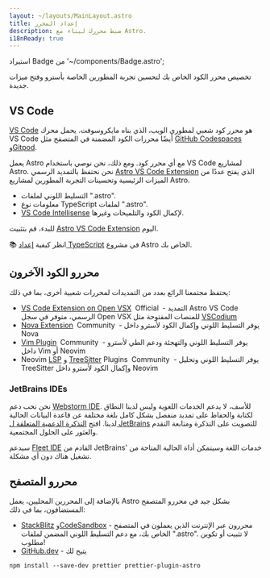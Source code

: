 ```yaml
---
layout: ~/layouts/MainLayout.astro
title: إعداد المحرر
description: ضبط محررك لبناء مع Astro.
i18nReady: true
---
```

استيراد Badge من '~/components/Badge.astro';

تخصيص محرر الكود الخاص بك لتحسين تجربة المطورين الخاصة بأسترو وفتح ميزات جديدة.

## VS Code

[VS Code](https://code.visualstudio.com/) هو محرر كود شعبي لمطوري الويب، الذي بناه مايكروسوفت. يحمل محرك VS Code أيضًا محررات الكود المضمنة في المتصفح مثل [GitHub Codespaces](https://github.com/features/codespaces) و[Gitpod](https://gitpod.io/).

يعمل Astro مع أي محرر كود. ومع ذلك، نحن نوصي باستخدام VS Code لمشاريع Astro. نحن نحتفظ بالتمديد الرسمي [Astro VS Code Extension](https://marketplace.visualstudio.com/items?itemName=astro-build.astro-vscode) الذي يفتح عددًا من الميزات الرئيسية وتحسينات التجربة المطورين لمشاريع Astro.

- التسليط اللوني لملفات ".astro".
- معلومات نوع TypeScript لملفات ".astro".
- [VS Code Intellisense](https://code.visualstudio.com/docs/editor/intellisense) لإكمال الكود والتلميحات وغيرها.

للبدء، قم بتثبيت [Astro VS Code Extension](https://marketplace.visualstudio.com/items?itemName=astro-build.astro-vscode) اليوم.

📚 انظر كيفية [إعداد TypeScript](/en/guides/typescript/) في مشروع Astro الخاص بك.

## محررو الكود الآخرون

يحتفظ مجتمعنا الرائع بعدد من التمديدات لمحررات شعبية أخرى، بما في ذلك:

- [VS Code Extension on Open VSX](https://open-vsx.org/extension/astro-build/astro-vscode) <span style="margin: 0.25em;"><Badge variant="accent">Official</Badge></span> - التمديد Astro VS Code الرسمي، متوفر في سجل Open VSX للمنصات المفتوحة مثل [VSCodium](https://vscodium.com/)
- [Nova Extension](https://extensions.panic.com/extensions/sciencefidelity/sciencefidelity.astro/) <span style="margin: 0.25em;"><Badge variant="neutral">Community</Badge></span> - يوفر التسليط اللوني وإكمال الكود لأسترو داخل Nova
- [Vim Plugin](https://github.com/wuelnerdotexe/vim-astro) <span style="margin: 0.25em;"><Badge variant="neutral">Community</Badge></span> - يوفر التسليط اللوني والتهجئة ودعم الطي لأسترو داخل Vim أو Neovim
- Neovim [LSP](https://github.com/neovim/nvim-lspconfig/blob/master/doc/server_configurations.md#astro) و [TreeSitter](https://github.com/virchau13/tree-sitter-astro) Plugins <span style="margin: 0.25em;"><Badge variant="neutral">Community</Badge></span> - يوفر التسليط اللوني وتحليل TreeSitter وإكمال الكود لأسترو داخل Neovim

### JetBrains IDEs

نحن نحب دعم [Webstorm IDE](https://www.jetbrains.com/webstorm/). للأسف، لا يدعم الخدمات اللغوية وليس لدينا النطاق لكتابة والحفاظ على تمديد منفصل بشكل كامل بلغة مختلفة عن قاعدة البيانات الحالية لدينا. افتح [التذكرة الدعمية المتعلقة ل JetBrains](https://youtrack.jetbrains.com/issue/WEB-52015/Astro-Language-Support) للتصويت على التذكرة ومتابعة التقدم والعثور على الحلول المجتمعية.

سيدعم [Fleet IDE](https://www.jetbrains.com/fleet/) القادم من JetBrains' خدمات اللغة وسيتمكن أداة الحالية المتاحة من تشغيل هناك دون أي مشكلة.

## محررو المتصفح

بالإضافة إلى المحررين المحليين، يعمل Astro بشكل جيد في محررو المتصفح المستضافون، بما في ذلك:

- [StackBlitz](https://stackblitz.com/) و[CodeSandbox](https://codesandbox.io/) - محررون عبر الإنترنت الذين يعملون في المتصفح الخاص بك، مع دعم التسليط اللوني المضمن لملفات ".astro". لا تثبيت أو تكوين مطلوب!
- [GitHub.dev](https://github.dev/) - يتيح لك
```shell
npm install --save-dev prettier prettier-plugin-astro
```
